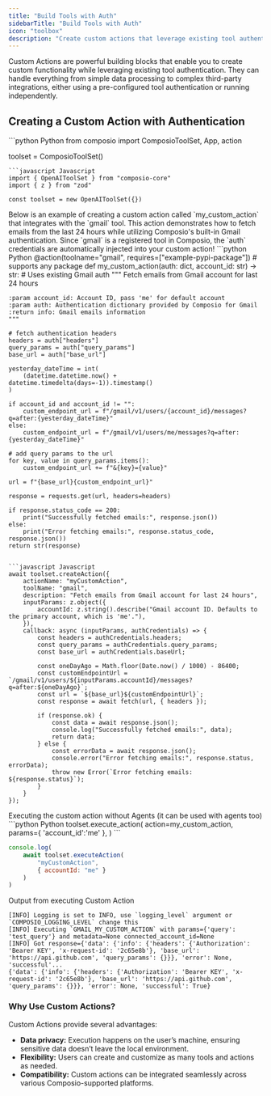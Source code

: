 ```yaml
---
title: "Build Tools with Auth"
sidebarTitle: "Build Tools with Auth"
icon: "toolbox"
description: "Create custom actions that leverage existing tool authentication to extend functionality."
---
```


<Tip>
Custom Actions are powerful building blocks that enable you to create custom functionality while leveraging existing tool authentication. They can handle everything from simple data processing to complex third-party integrations, either using a pre-configured tool authentication or running independently.
</Tip>

## Creating a Custom Action with Authentication

<Steps>
<Step title="Import necessary modules">

<CodeGroup>
```python Python
from composio import ComposioToolSet, App, action

toolset = ComposioToolSet()
```
```javascript Javascript
import { OpenAIToolSet } from "composio-core"
import { z } from "zod"

const toolset = new OpenAIToolSet({})
```
</CodeGroup>
</Step>

<Step title="Creating a custom action">
Below is an example of creating a custom action called `my_custom_action` that integrates with the `gmail` tool. This action demonstrates how to fetch emails from the last 24 hours while utilizing Composio's built-in Gmail authentication.

<Note>
Since `gmail` is a registered tool in Composio, the `auth` credentials are automatically injected into your custom action!
</Note>
<CodeGroup>
```python Python
@action(toolname="gmail", requires=["example-pypi-package"])  # supports any package
def my_custom_action(auth: dict, account_id: str) -> str: # Uses existing Gmail auth
    """
    Fetch emails from Gmail account for last 24 hours

    :param account_id: Account ID, pass 'me' for default account
    :param auth: Authentication dictionary provided by Composio for Gmail
    :return info: Gmail emails information
    """

    # fetch authentication headers
    headers = auth["headers"]
    query_params = auth["query_params"]
    base_url = auth["base_url"]

    yesterday_dateTime = int(
        (datetime.datetime.now() + datetime.timedelta(days=-1)).timestamp()
    )

    if account_id and account_id != "":
        custom_endpoint_url = f"/gmail/v1/users/{account_id}/messages?q=after:{yesterday_dateTime}"
    else:
        custom_endpoint_url = f"/gmail/v1/users/me/messages?q=after:{yesterday_dateTime}"

    # add query params to the url
    for key, value in query_params.items():
        custom_endpoint_url += f"&{key}={value}"
    
    url = f"{base_url}{custom_endpoint_url}"

    response = requests.get(url, headers=headers)

    if response.status_code == 200:
        print("Successfully fetched emails:", response.json())
    else:
        print("Error fetching emails:", response.status_code, response.json())
    return str(response)
```

```javascript Javascript
await toolset.createAction({
    actionName: "myCustomAction",
    toolName: "gmail",
    description: "Fetch emails from Gmail account for last 24 hours",
    inputParams: z.object({
        accountId: z.string().describe("Gmail account ID. Defaults to the primary account, which is 'me'."),
    }),
    callback: async (inputParams, authCredentials) => {
        const headers = authCredentials.headers;
        const query_params = authCredentials.query_params;
        const base_url = authCredentials.baseUrl;
        
        const oneDayAgo = Math.floor(Date.now() / 1000) - 86400;
        const customEndpointUrl = `/gmail/v1/users/${inputParams.accountId}/messages?q=after:${oneDayAgo}`;
        const url = `${base_url}${customEndpointUrl}`;
        const response = await fetch(url, { headers });

        if (response.ok) {
            const data = await response.json();
            console.log("Successfully fetched emails:", data);
            return data;
        } else {
            const errorData = await response.json();
            console.error("Error fetching emails:", response.status, errorData);
            throw new Error(`Error fetching emails: ${response.status}`);
        }
    }
});
```
</CodeGroup>

</Step>
<Step title="Executing the Custom Action">
Executing the custom action without Agents (it can be used with agents too)
<CodeGroup>
```python Python
toolset.execute_action(
    action=my_custom_action,
    params={
        'account_id':'me' 
    },
)
```

```javascript JavaScript
console.log(
    await toolset.executeAction(
        "myCustomAction",
        { accountId: "me" }
    )
)
```
</CodeGroup>


Output from executing Custom Action
<CodeGroup>
```shell Output
[INFO] Logging is set to INFO, use `logging_level` argument or `COMPOSIO_LOGGING_LEVEL` change this
[INFO] Executing `GMAIL_MY_CUSTOM_ACTION` with params={'query': 'test_query'} and metadata=None connected_account_id=None
[INFO] Got response={'data': {'info': {'headers': {'Authorization': 'Bearer KEY', 'x-request-id': '2c65e8b'}, 'base_url': 'https://api.github.com', 'query_params': {}}}, 'error': None, 'successful'...
{'data': {'info': {'headers': {'Authorization': 'Bearer KEY', 'x-request-id': '2c65e8b'}, 'base_url': 'https://api.github.com', 'query_params': {}}}, 'error': None, 'successful': True}
```
</CodeGroup>
</Step>
</Steps>

### Why Use Custom Actions?

Custom Actions provide several advantages:

- **Data privacy:** Execution happens on the user’s machine, ensuring sensitive data doesn’t leave the local environment.
- **Flexibility:** Users can create and customize as many tools and actions as needed.
- **Compatibility:** Custom actions can be integrated seamlessly across various Composio-supported platforms.
